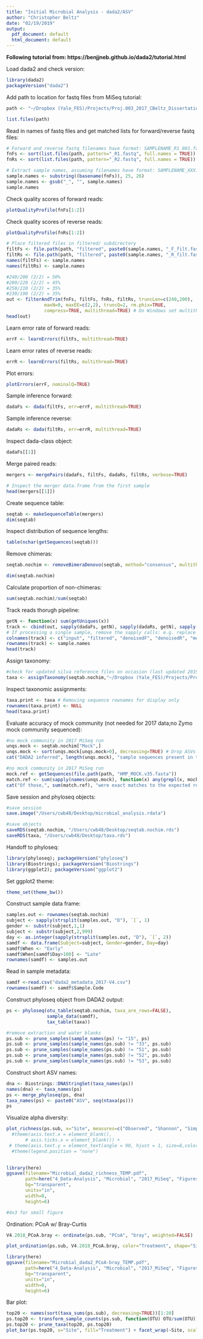 ```yaml
---
title: "Initial Microbial Analysis - dada2/ASV"
author: "Christopher Beltz"
date: "02/19/2019"
output:
  pdf_document: default
  html_document: default
---
```


**Following tutorial from: https://benjjneb.github.io/dada2/tutorial.html**


Load dada2 and check version:
```r
library(dada2)
packageVersion("dada2")
```


Add path to location for fastq files from MiSeq tutorial:
```r
path <- "~/Dropbox (Yale_FES)/Projects/Proj.003_2017_CBeltz_Dissertation/2_Data-Generation/Microbial/2017_MiSeqv2/2017_V4_unzipped"

list.files(path)
```


Read in names of fastq files and get matched lists for forward/reverse fastq files:
```r
# Forward and reverse fastq filenames have format: SAMPLENAME_R1_001.fastq and SAMPLENAME_R2_001.fastq
fnFs <- sort(list.files(path, pattern="_R1.fastq", full.names = TRUE))
fnRs <- sort(list.files(path, pattern="_R2.fastq", full.names = TRUE))

# Extract sample names, assuming filenames have format: SAMPLENAME_XXX.fastq
sample.names <- substring((basename(fnFs)), 25, 26)
sample.names <- gsub("_", "", sample.names)
sample.names
```


Check quality scores of forward reads:
```r
plotQualityProfile(fnFs[1:2])
```


Check quality scores of reverse reads:
```r
plotQualityProfile(fnRs[1:2])
```


```r
# Place filtered files in filtered/ subdirectory
filtFs <- file.path(path, "filtered", paste0(sample.names, "_F_filt.fastq.gz"))
filtRs <- file.path(path, "filtered", paste0(sample.names, "_R_filt.fastq.gz"))
names(filtFs) <- sample.names
names(filtRs) <- sample.names
```


```r
#240/200 (2/2) = 50%
#280/220 (2/2) = 45%
#250/210 (2/2) = 35%
#230/190 (2/2) = 35%
out <- filterAndTrim(fnFs, filtFs, fnRs, filtRs, truncLen=c(240,200),
              maxN=0, maxEE=c(2,2), truncQ=2, rm.phix=TRUE,
              compress=TRUE, multithread=TRUE) # On Windows set multithread=FALSE
head(out)
```


Learn error rate of forward reads:
```r
errF <- learnErrors(filtFs, multithread=TRUE)
```


Learn error rates of reverse reads:
```r
errR <- learnErrors(filtRs, multithread=TRUE)
```


Plot errors:
```r
plotErrors(errF, nominalQ=TRUE)
```

Sample inference forward:
```r
dadaFs <- dada(filtFs, err=errF, multithread=TRUE)
```


Sample inference reverse:
```r
dadaRs <- dada(filtRs, err=errR, multithread=TRUE)
```


Inspect dada-class object:
```r
dadaFs[[1]]
```


Merge paired reads:
```r
mergers <- mergePairs(dadaFs, filtFs, dadaRs, filtRs, verbose=TRUE)

# Inspect the merger data.frame from the first sample
head(mergers[[1]])
```


Create sequence table:
```r
seqtab <- makeSequenceTable(mergers)
dim(seqtab)
```

Inspect distribution of sequence lengths:
```r
table(nchar(getSequences(seqtab)))
```


Remove chimeras:
```r
seqtab.nochim <- removeBimeraDenovo(seqtab, method="consensus", multithread=TRUE, verbose=TRUE)

dim(seqtab.nochim)
```


Calculate proportion of non-chimeras:
```r
sum(seqtab.nochim)/sum(seqtab)
```


Track reads thorugh pipeline:
```r
getN <- function(x) sum(getUniques(x))
track <- cbind(out, sapply(dadaFs, getN), sapply(dadaRs, getN), sapply(mergers, getN), rowSums(seqtab.nochim))
# If processing a single sample, remove the sapply calls: e.g. replace sapply(dadaFs, getN) with getN(dadaFs)
colnames(track) <- c("input", "filtered", "denoisedF", "denoisedR", "merged", "nonchim")
rownames(track) <- sample.names
head(track)
```


Assign taxonomy:
```r
#check for updated silva reference files on occasion (last updated 2019-10-18)
taxa <- assignTaxonomy(seqtab.nochim,"~/Dropbox (Yale_FES)/Projects/Proj.003_2017_CBeltz_Dissertation/4_Data-Analysis/Microbial/2017_MiSeq/dada2/silva_nr_v132_train_set.fa.gz", multithread=TRUE)
```


Inspect taxonomic assignments:
```r
taxa.print <- taxa # Removing sequence rownames for display only
rownames(taxa.print) <- NULL
head(taxa.print)
```


Evaluate accuracy of mock community (not needed for 2017 data;no Zymo mock community sequenced):
```r
#no mock community in 2017 MiSeq run
unqs.mock <- seqtab.nochim["Mock",]
unqs.mock <- sort(unqs.mock[unqs.mock>0], decreasing=TRUE) # Drop ASVs absent in the Mock
cat("DADA2 inferred", length(unqs.mock), "sample sequences present in the Mock community.\n")
```


```r
#no mock community in 2017 MiSeq run
mock.ref <- getSequences(file.path(path, "HMP_MOCK.v35.fasta"))
match.ref <- sum(sapply(names(unqs.mock), function(x) any(grepl(x, mock.ref))))
cat("Of those,", sum(match.ref), "were exact matches to the expected reference sequences.\n")
```


Save session and phyloseq objects:
```r
#save session
save.image("/Users/cwb48/Desktop/microbial_analysis.rdata")
```

```r
#save objects
saveRDS(seqtab.nochim, "/Users/cwb48/Desktop/seqtab.nochim.rds")
saveRDS(taxa, "/Users/cwb48/Desktop/taxa.rds")
```



Handoff to phyloseq:
```r
library(phyloseq); packageVersion("phyloseq")
library(Biostrings); packageVersion("Biostrings")
library(ggplot2); packageVersion("ggplot2")
```


Set ggplot2 theme:
```r
theme_set(theme_bw())
```


Construct sample data frame:
```r
samples.out <- rownames(seqtab.nochim)
subject <- sapply(strsplit(samples.out, "D"), `[`, 1)
gender <- substr(subject,1,1)
subject <- substr(subject,2,999)
day <- as.integer(sapply(strsplit(samples.out, "D"), `[`, 2))
samdf <- data.frame(Subject=subject, Gender=gender, Day=day)
samdf$When <- "Early"
samdf$When[samdf$Day>100] <- "Late"
rownames(samdf) <- samples.out
```


Read in sample metadata:
```r
samdf <-read.csv("dada2_metadata_2017-V4.csv")
rownames(samdf) <- samdf$Sample.Code
```


Construct phyloseq object from DADA2 output:
```r
ps <- phyloseq(otu_table(seqtab.nochim, taxa_are_rows=FALSE), 
               sample_data(samdf), 
               tax_table(taxa))

#remove extraction and water blanks
ps.sub <- prune_samples(sample_names(ps) != "15", ps)
ps.sub <- prune_samples(sample_names(ps.sub) != "33", ps.sub)
ps.sub <- prune_samples(sample_names(ps.sub) != "51", ps.sub) 
ps.sub <- prune_samples(sample_names(ps.sub) != "52", ps.sub) 
ps.sub <- prune_samples(sample_names(ps.sub) != "53", ps.sub) 
```


Construct short ASV names:
```r
dna <- Biostrings::DNAStringSet(taxa_names(ps))
names(dna) <- taxa_names(ps)
ps <- merge_phyloseq(ps, dna)
taxa_names(ps) <- paste0("ASV", seq(ntaxa(ps)))
ps
```


Visualize alpha diversity:
```r
plot_richness(ps.sub, x="Site", measures=c("Observed", "Shannon", "Simpson"), color="Treatment") #+
  #theme(axis.text.x = element_blank(),
       # axis.ticks.x = element_blank()) +
 # theme(axis.text.y = element_text(angle = 90, hjust = 1, size=8,color="black")) +
  #theme(legend.position = "none")
  
```

```r
library(here)
ggsave(filename="Microbial_dada2_richness_TEMP.pdf",
       path=here("4_Data-Analysis", "Microbial", "2017_MiSeq", "Figures"),
       bg="transparent", 
       units="in",
       width=8,
       height=6)

#4x3 for small figure
```


Ordination: PCoA w/ Bray-Curtis

```r
V4.2018_PCoA.bray <- ordinate(ps.sub, "PCoA", "bray", weighted=FALSE)
```

```r
plot_ordination(ps.sub, V4.2018_PCoA.bray, color="Treatment", shape="Site")
```

```r
library(here)
ggsave(filename="Microbial_dada2_PCoA-bray_TEMP.pdf",
       path=here("4_Data-Analysis", "Microbial", "2017_MiSeq", "Figures"),
       bg="transparent", 
       units="in",
       width=8,
       height=6)
```


Bar plot:
```r
top20 <- names(sort(taxa_sums(ps.sub), decreasing=TRUE))[1:20]
ps.top20 <- transform_sample_counts(ps.sub, function(OTU) OTU/sum(OTU))
ps.top20 <- prune_taxa(top20, ps.top20)
plot_bar(ps.top20, x="Site", fill="Treatment") + facet_wrap(~Site, scales="free_x")
```

